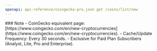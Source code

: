 ```yaml
---
openapi: api-reference/coingecko-pro.json get /coins/list/new
---
```


<Note>
### Note
- CoinGecko equivalent page: [https://www.coingecko.com/en/new-cryptocurrencies](https://www.coingecko.com/en/new-cryptocurrencies).
- Cache/Update Frequency: Every 30 seconds.
- Exclusive for Paid Plan Subscribers (Analyst, Lite, Pro and Enterprise).
</Note>